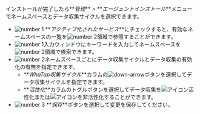 インストールが完了したら**_管理_** > **_エージェントインストール_**メニューでネームスペースとデータ収集サイクルを選択できます。 

<ProdImg img='cloud-namespace-datainterval.png' desc='ネームスペースおよび収集サイクルの選択' />

-   ![number 1](/img/number-01.png) **_アクティブ化されたサービス_**にチェックすると、有効なネームスペースの一覧を![number 2](/img/number-02.png)領域で参照することができます。 
-   ![number 1](/img/number-01.png)入力ウィンドウにキーワードを入力してネームスペースを![number 2](/img/number-02.png)領域で検索できます。 
-   ![number 2](/img/number-02.png)ネームスペースごとにデータ収集サイクルとデータ収集の有効化の有無を指定できます。
    -   **_WhaTap収集サイクル_**カラムの![down-arrow](/img/down-arrow.svg)ボタンを選択してデータ収集サイクルを指定できます。
    -   **_活性化_**カラムのトグルボタンを選択してデータ収集を![アイコン](/img/ic-toggle-on.svg)活性化または![アイコン](/img/ic-toggle-off.svg)を非活性化することができます。
-   ![number 3](/img/number-03.png) **_保存_**ボタンを選択して変更を保存してください。
